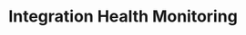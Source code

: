 ---
title: "Integration Health Monitoring"
description: "Monitor and troubleshoot enterprise integration performance"
sidebarTitle: "Integration Monitoring"
icon: "chart-line"
iconType: "solid"
"og:title": "Integration Monitoring | Proxus Docs"
"og:description": "Monitor and optimize enterprise integration performance in Proxus"
---